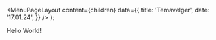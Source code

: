 
<Meta
  title='Temavelger'
  description='Beskrivelse'
/>

  <MenuPageLayout
    content={children}
    data={{
      title: 'Temavelger',
      date: '17.01.24',
    }}
  />
);

Hello World!
